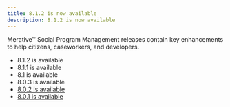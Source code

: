 ```yaml
---
title: 8.1.2 is now available
description: 8.1.2 is now available
---
```


 Merative™ Social Program Management releases contain key enhancements to help citizens, caseworkers, and developers.

* <Link to="/spm/announcements/812_announcement">8.1.2 is available</Link>
* <Link to="/spm/announcements/811_announcement">8.1.1 is available</Link>
* <Link to="/spm/announcements/810_announcement">8.1 is available</Link>
* <Link to="/spm/announcements/803_announcement">8.0.3 is available</Link>
* [8.0.2 is available](https://www.merative.com/support/spm/news/8-0-2-is-now-available)
* [8.0.1 is available](https://www.merative.com/support/spm/news/8-0-1-available)
  
